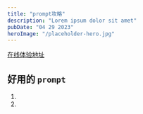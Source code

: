 ```yaml
---
title: "prompt攻略"
description: "Lorem ipsum dolor sit amet"
pubDate: "04 29 2023"
heroImage: "/placeholder-hero.jpg"
---
```

[在线体验地址](https://chatgpt-web-production-16a0.up.railway.app/#/)

## 好用的 `prompt`
1. <Clipboard client:visible text="let's think step by step " />
1. <Clipboard client:visible text="let's think step by step " />


<Prompt client:visible>
	
</Prompt>